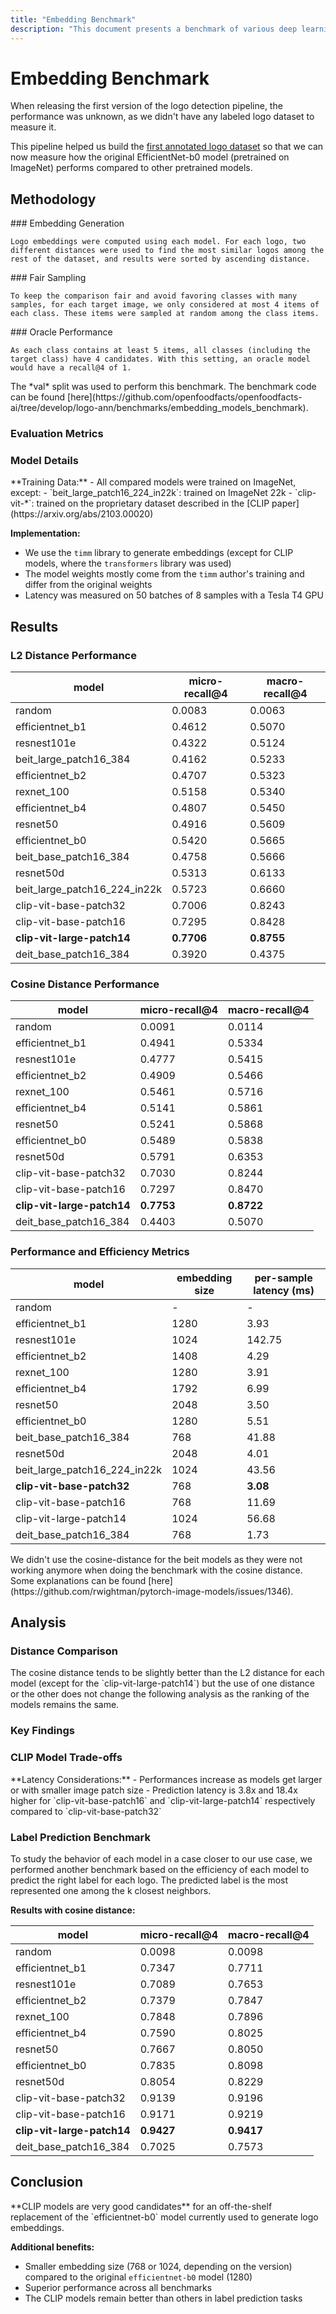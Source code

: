 ```yaml
---
title: "Embedding Benchmark"
description: "This document presents a benchmark of various deep learning models for logo embedding, evaluating their performance using L2 and cosine distances. It analyzes micro-recall, macro-recall, embedding size, and latency to identify optimal models for logo detection."
---
```



# Embedding Benchmark

When releasing the first version of the logo detection pipeline, the performance was unknown, as we didn't have any labeled logo dataset to measure it.

This pipeline helped us build the [first annotated logo dataset](https://github.com/openfoodfacts/openfoodfacts-ai/releases/tag/dataset-logo-2022-01-21) so that we can now measure how the original EfficientNet-b0 model (pretrained on ImageNet) performs compared to other pretrained models.

## Methodology

<Steps>
  <Step>
    ### Embedding Generation
    
    Logo embeddings were computed using each model. For each logo, two different distances were used to find the most similar logos among the rest of the dataset, and results were sorted by ascending distance.
  </Step>

  <Step>
    ### Fair Sampling
    
    To keep the comparison fair and avoid favoring classes with many samples, for each target image, we only considered at most 4 items of each class. These items were sampled at random among the class items.
  </Step>

  <Step>
    ### Oracle Performance
    
    As each class contains at least 5 items, all classes (including the target class) have 4 candidates. With this setting, an oracle model would have a recall@4 of 1.
  </Step>
</Steps>

<Callout type="info">
  The *val* split was used to perform this benchmark. The benchmark code can be found [here](https://github.com/openfoodfacts/openfoodfacts-ai/tree/develop/logo-ann/benchmarks/embedding_models_benchmark).
</Callout>

### Evaluation Metrics

<Cards>
  <Card title="micro-recall@4" description="Skewed by classes with many samples" />
  <Card title="macro-recall@4" description="Gives equal weight to all classes" />
</Cards>

### Model Details

<Callout type="info">
  **Training Data:**
  - All compared models were trained on ImageNet, except:
    - `beit_large_patch16_224_in22k`: trained on ImageNet 22k
    - `clip-vit-*`: trained on the proprietary dataset described in the [CLIP paper](https://arxiv.org/abs/2103.00020)
  
  **Implementation:**
  - We use the `timm` library to generate embeddings (except for CLIP models, where the `transformers` library was used)
  - The model weights mostly come from the `timm` author's training and differ from the original weights
  - Latency was measured on 50 batches of 8 samples with a Tesla T4 GPU
</Callout>

## Results

### L2 Distance Performance

| model                        | micro-recall@4 | macro-recall@4 |
| ---------------------------- | -------------- | -------------- |
| random                       | 0.0083         | 0.0063         |
| efficientnet_b1              | 0.4612         | 0.5070         |
| resnest101e                  | 0.4322         | 0.5124         |
| beit_large_patch16_384       | 0.4162         | 0.5233         |
| efficientnet_b2              | 0.4707         | 0.5323         |
| rexnet_100                   | 0.5158         | 0.5340         |
| efficientnet_b4              | 0.4807         | 0.5450         |
| resnet50                     | 0.4916         | 0.5609         |
| efficientnet_b0              | 0.5420         | 0.5665         |
| beit_base_patch16_384        | 0.4758         | 0.5666         |
| resnet50d                    | 0.5313         | 0.6133         |
| beit_large_patch16_224_in22k | 0.5723         | 0.6660         |
| clip-vit-base-patch32        | 0.7006         | 0.8243         |
| clip-vit-base-patch16        | 0.7295         | 0.8428         |
| **clip-vit-large-patch14**   | **0.7706**     | **0.8755**     |
| deit_base_patch16_384        | 0.3920         | 0.4375         |

### Cosine Distance Performance

| model                        | micro-recall@4 | macro-recall@4 |
| ---------------------------- | -------------- | -------------- |
| random                       | 0.0091         | 0.0114         |
| efficientnet_b1              | 0.4941         | 0.5334         |
| resnest101e                  | 0.4777         | 0.5415         |
| efficientnet_b2              | 0.4909         | 0.5466         |
| rexnet_100                   | 0.5461         | 0.5716         |
| efficientnet_b4              | 0.5141         | 0.5861         |
| resnet50                     | 0.5241         | 0.5868         |
| efficientnet_b0              | 0.5489         | 0.5838         |
| resnet50d                    | 0.5791         | 0.6353         |
| clip-vit-base-patch32        | 0.7030         | 0.8244         |
| clip-vit-base-patch16        | 0.7297         | 0.8470         |
| **clip-vit-large-patch14**   | **0.7753**     | **0.8722**     |
| deit_base_patch16_384        | 0.4403         | 0.5070         |

### Performance and Efficiency Metrics

| model                        | embedding size | per-sample latency (ms) |
| ---------------------------- | -------------- | ----------------------- |
| random                       | -              | -                       |
| efficientnet_b1              | 1280           | 3.93                    |
| resnest101e                  | 1024           | 142.75                  |
| efficientnet_b2              | 1408           | 4.29                    |
| rexnet_100                   | 1280           | 3.91                    |
| efficientnet_b4              | 1792           | 6.99                    |
| resnet50                     | 2048           | 3.50                    |
| efficientnet_b0              | 1280           | 5.51                    |
| beit_base_patch16_384        | 768            | 41.88                   |
| resnet50d                    | 2048           | 4.01                    |
| beit_large_patch16_224_in22k | 1024           | 43.56                   |
| **clip-vit-base-patch32**    | 768            | **3.08**                |
| clip-vit-base-patch16        | 768            | 11.69                   |
| clip-vit-large-patch14       | 1024           | 56.68                   |
| deit_base_patch16_384        | 768            | 1.73                    |

<Callout type="info">
  We didn't use the cosine-distance for the beit models as they were not working anymore when doing the benchmark with the cosine distance. Some explanations can be found [here](https://github.com/rwightman/pytorch-image-models/issues/1346).
</Callout>

## Analysis

### Distance Comparison

<Callout type="info">
  The cosine distance tends to be slightly better than the L2 distance for each model (except for the `clip-vit-large-patch14`) but the use of one distance or the other does not change the following analysis as the ranking of the models remains the same.
</Callout>

### Key Findings

<Cards>
  <Card title="EfficientNet-b0 Performance" description="Current model performs well above random baseline and is competitive with most ImageNet architectures" />
  <Card title="CLIP Superiority" description="CLIP models largely outperform any other tested architecture on this benchmark" />
  <Card title="Performance Gains" description="clip-vit-large-patch14 gains +22.8 on micro-recall@4 and +30.9 on macro-recall@4 compared to efficientnet-b0" />
</Cards>

### CLIP Model Trade-offs

<Callout type="warn">
  **Latency Considerations:**
  - Performances increase as models get larger or with smaller image patch size
  - Prediction latency is 3.8x and 18.4x higher for `clip-vit-base-patch16` and `clip-vit-large-patch14` respectively compared to `clip-vit-base-patch32`
</Callout>

### Label Prediction Benchmark

<Callout type="info">
  To study the behavior of each model in a case closer to our use case, we performed another benchmark based on the efficiency of each model to predict the right label for each logo. The predicted label is the most represented one among the k closest neighbors.
</Callout>

**Results with cosine distance:**

| model                        | micro-recall@4 | macro-recall@4 |
| ---------------------------- | -------------- | -------------- |
| random                       | 0.0098         | 0.0098         |
| efficientnet_b1              | 0.7347         | 0.7711         |
| resnest101e                  | 0.7089         | 0.7653         |
| efficientnet_b2              | 0.7379         | 0.7847         |
| rexnet_100                   | 0.7848         | 0.7896         |
| efficientnet_b4              | 0.7590         | 0.8025         |
| resnet50                     | 0.7667         | 0.8050         |
| efficientnet_b0              | 0.7835         | 0.8098         |
| resnet50d                    | 0.8054         | 0.8229         |
| clip-vit-base-patch32        | 0.9139         | 0.9196         |
| clip-vit-base-patch16        | 0.9171         | 0.9219         |
| **clip-vit-large-patch14**   | **0.9427**     | **0.9417**     |
| deit_base_patch16_384        | 0.7025         | 0.7573         |

## Conclusion

<Callout type="success">
  **CLIP models are very good candidates** for an off-the-shelf replacement of the `efficientnet-b0` model currently used to generate logo embeddings.
  
  **Additional benefits:**
  - Smaller embedding size (768 or 1024, depending on the version) compared to the original `efficientnet-b0` model (1280)
  - Superior performance across all benchmarks
  - The CLIP models remain better than others in label prediction tasks
</Callout>
